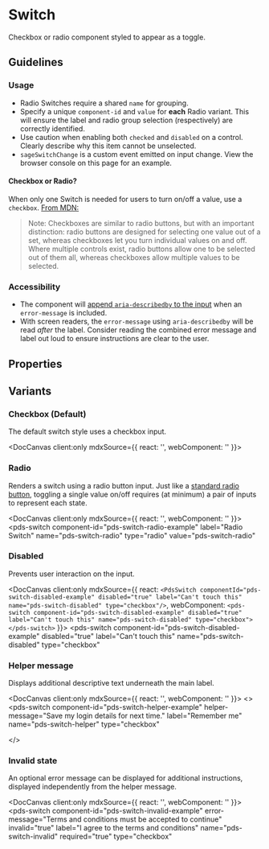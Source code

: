 
# Switch

Checkbox or radio component styled to appear as a toggle.

## Guidelines

### Usage

- Radio Switches require a shared `name` for grouping.
- Specify a unique `component-id` and `value` for **each** Radio variant. This will ensure the label and radio group selection (respectively) are correctly identified.
- Use caution when enabling both `checked` and `disabled` on a control. Clearly describe why this item cannot be unselected.
- `sageSwitchChange` is a custom event emitted on input change. View the browser console on this page for an example.

#### Checkbox or Radio?

When only one Switch is needed for users to turn on/off a value, use a `checkbox`. [From MDN:](https://developer.mozilla.org/en-US/docs/Web/HTML/Element/input/radio)
  > Note: Checkboxes are similar to radio buttons, but with an important distinction: radio buttons are designed for selecting one value out of a set, whereas checkboxes let you turn individual values on and off. Where multiple controls exist, radio buttons allow one to be selected out of them all, whereas checkboxes allow multiple values to be selected.

### Accessibility

- The component will [append `aria-describedby` to the input](https://developer.mozilla.org/en-US/docs/Web/Accessibility/ARIA/Attributes/aria-describedby) when an `error-message` is included.
- With screen readers, the `error-message` using `aria-describedby` will be read *after* the label. Consider reading the combined error message and label out loud to ensure instructions are clear to the user.

## Properties

<DocArgsTable componentName="pds-switch" docSource={components} />

## Variants

### Checkbox (Default)

The default switch style uses a checkbox input.

<DocCanvas client:only
  mdxSource={{
    react: '<PdsSwitch componentId="pds-switch-default-example" label="Default Switch" name="pds-switch-default" type="checkbox" />',
    webComponent: '<pds-switch component-id="pds-switch-default-example" label="Default Switch" name="pds-switch-default" type="checkbox"></pds-switch>'
  }}>
  <div>
    <pds-switch
      component-id="pds-switch-default-example"
      label="Default Switch"
      name="pds-switch-default"
      type="checkbox"
    ></pds-switch>
  </div>
</DocCanvas>


### Radio

Renders a switch using a radio button input. Just like a [standard radio button](https://developer.mozilla.org/en-US/docs/Web/HTML/Element/input/radio), toggling a single value on/off requires (at minimum) a pair of inputs to represent each state.

<DocCanvas client:only
  mdxSource={{
    react: '<PdsSwitch componentId="pds-switch-radio-example" label="Radio Switch" name="pds-switch-radio" type="radio" value="pds-switch-radio" />',
    webComponent: '<pds-switch component-id="pds-switch-radio-example" label="Radio Switch" name="pds-switch-radio" type="radio" value="pds-switch-radio"></pds-switch>'
}}>
  <pds-switch
    component-id="pds-switch-radio-example"
    label="Radio Switch"
    name="pds-switch-radio"
    type="radio"
    value="pds-switch-radio"
  ></pds-switch>
</DocCanvas>

### Disabled

Prevents user interaction on the input.

<DocCanvas client:only
  mdxSource={{
    react: `<PdsSwitch componentId="pds-switch-disabled-example" disabled="true" label="Can't touch this" name="pds-switch-disabled" type="checkbox"/>`,
    webComponent: `<pds-switch component-id="pds-switch-disabled-example" disabled="true" label="Can't touch this" name="pds-switch-disabled" type="checkbox"></pds-switch>`
}}>
  <pds-switch
    component-id="pds-switch-disabled-example"
    disabled="true"
    label="Can't touch this"
    name="pds-switch-disabled"
    type="checkbox"
  ></pds-switch>
</DocCanvas>

### Helper message

Displays additional descriptive text underneath the main label.

<DocCanvas client:only
  mdxSource={{
    react: '<PdsSwitch componentId="pds-switch-helper-example" helperMessage="Save my login details for next time." label="Remember me" name="pds-switch-helper" type="checkbox" />',
    webComponent: '<pds-switch component-id="pds-switch-helper-example" helper-message="Save my login details for next time." label="Remember me" name="pds-switch-helper" type="checkbox"></pds-switch>'
  }}>
  <>
    <pds-switch
      component-id="pds-switch-helper-example"
      helper-message="Save my login details for next time."
      label="Remember me"
      name="pds-switch-helper"
      type="checkbox"
   ></pds-switch>
  </>
</DocCanvas>

### Invalid state

An optional error message can be displayed for additional instructions, displayed independently from the helper message.

<DocCanvas client:only
  mdxSource={{
    react: '<PdsSwitch componentId="pds-switch-invalid-example" errorMessage="Terms and conditions must be accepted to continue" invalid="true" label="I agree to the terms and conditions" name="pds-switch-invalid" required="true" type="checkbox"/>',
    webComponent: '<pds-switch component-id="pds-switch-invalid-example" error-message="Terms and conditions must be accepted to continue" invalid="true" label="I agree to the terms and conditions" name="pds-switch-invalid" required="true" type="checkbox"></pds-switch>'
}}>
  <pds-switch
    component-id="pds-switch-invalid-example"
    error-message="Terms and conditions must be accepted to continue"
    invalid="true"
    label="I agree to the terms and conditions"
    name="pds-switch-invalid"
    required="true"
    type="checkbox"
  ></pds-switch>
</DocCanvas>
